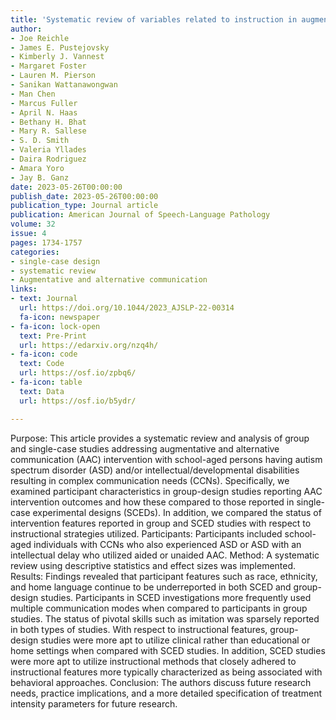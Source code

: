 ```yaml
---
title: 'Systematic review of variables related to instruction in augmentative and alternative communication implementation: Group and single-case design'
author:
- Joe Reichle
- James E. Pustejovsky
- Kimberly J. Vannest
- Margaret Foster
- Lauren M. Pierson
- Sanikan Wattanawongwan
- Man Chen
- Marcus Fuller
- April N. Haas
- Bethany H. Bhat
- Mary R. Sallese
- S. D. Smith
- Valeria Yllades
- Daira Rodriguez
- Amara Yoro
- Jay B. Ganz
date: 2023-05-26T00:00:00
publish_date: 2023-05-26T00:00:00
publication_type: Journal article
publication: American Journal of Speech-Language Pathology 
volume: 32
issue: 4
pages: 1734-1757
categories:
- single-case design
- systematic review
- Augmentative and alternative communication
links:
- text: Journal
  url: https://doi.org/10.1044/2023_AJSLP-22-00314
  fa-icon: newspaper
- fa-icon: lock-open
  text: Pre-Print
  url: https://edarxiv.org/nzq4h/
- fa-icon: code
  text: Code
  url: https://osf.io/zpbq6/
- fa-icon: table
  text: Data
  url: https://osf.io/b5ydr/

---
```



Purpose: This article provides a systematic review and analysis of group and single-case studies addressing augmentative and alternative communication (AAC) intervention with school-aged persons having autism spectrum disorder (ASD) and/or intellectual/developmental disabilities resulting in complex communication needs (CCNs). Specifically, we examined participant characteristics in group-design studies reporting AAC intervention outcomes and how these compared to those reported in single-case experimental designs (SCEDs). In addition, we compared the status of intervention features reported in group and SCED studies with respect to instructional strategies utilized.
Participants: Participants included school-aged individuals with CCNs who also experienced ASD or ASD with an intellectual delay who utilized aided or unaided AAC.
Method: A systematic review using descriptive statistics and effect sizes was implemented.
Results: Findings revealed that participant features such as race, ethnicity, and home language continue to be underreported in both SCED and group-design studies. Participants in SCED investigations more frequently used multiple communication modes when compared to participants in group studies. The status of pivotal skills such as imitation was sparsely reported in both types of studies. With respect to instructional features, group-design studies were more apt to utilize clinical rather than educational or home settings when compared with SCED studies. In addition, SCED studies were more apt to utilize instructional methods that closely adhered to instructional features more typically characterized as being associated with behavioral approaches.
Conclusion: The authors discuss future research needs, practice implications, and a more detailed specification of treatment intensity parameters for future research.

